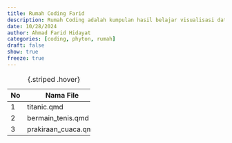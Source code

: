 ```yaml
---
title: Rumah Coding Farid
description: Rumah Coding adalah kumpulan hasil belajar visualisasi data menggunakan bahasa pemrograman phyton.
date: 10/28/2024
author: Ahmad Farid Hidayat
categories: [coding, phyton, rumah]
draft: false
show: true
freeze: true
---
```



+----+---------------------+
| No | Nama File           |
+====+=====================+
| 1  | titanic.qmd         |
+----+---------------------+
| 2  | bermain_tenis.qmd   |
+----+---------------------+
| 3  | prakiraan_cuaca.qmd |
+----+---------------------+

: {.striped .hover}

